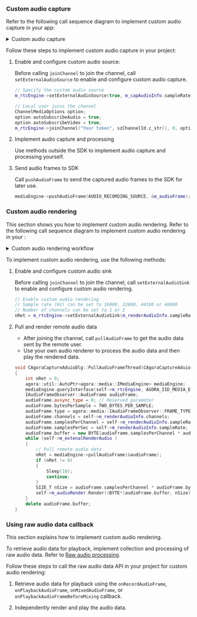 <PlatformWrapper platform="windows">

### Custom audio capture

Refer to the following call sequence diagram to implement custom audio capture in your app:

<details>
<summary>Custom audio capture</summary>

![Custom audio capture](/images/rtc-sdk/custom-audio-capture.svg)
</details>

Follow these steps to implement custom audio capture in your project:

1. Enable and configure custom audio source:

   Before calling `joinChannel` to join the channel, call `setExternalAudioSource` to enable and configure custom audio capture.

   ```cpp
   // Specify the custom audio source
   m_rtcEngine->setExternalAudioSource(true, m_capAudioInfo.sampleRate, m_capAudioInfo.channels);

   // Local user joins the channel
   ChannelMediaOptions option;
   option.autoSubscribeAudio = true;
   option.autoSubscribeVideo = true;
   m_rtcEngine->joinChannel("Your token", szChannelId.c_str(), 0, option);
   ```

1. Implement audio capture and processing

    Use methods outside the SDK to implement audio capture and processing yourself.

1. Send audio frames to SDK

    Call `pushAudioFrame` to send the captured audio frames to the SDK for later use.

    ```cpp
    mediaEngine->pushAudioFrame(AUDIO_RECORDING_SOURCE, &m_audioFrame);
    ```

### Custom audio rendering

This section shows you how to implement custom audio rendering. Refer to the following call sequence diagram to implement custom audio rendering in your <Vpl k="CLIENT" />:

<details>
<summary>Custom audio rendering workflow</summary>

![Custom Audio Rendering Workflow](/images/rtc-sdk/custom-audio-render.svg)
</details>

To implement custom audio rendering, use the following methods:

1. Enable and configure custom audio sink

    Before calling `joinChannel` to join the channel, call `setExternalAudioSink` to enable and configure custom audio rendering.
    ```cpp
    // Enable custom audio rendering
    // Sample rate (Hz) can be set to 16000, 32000, 44100 or 48000
    // Number of channels can be set to 1 or 2
    nRet = m_rtcEngine->setExternalAudioSink(m_renderAudioInfo.sampleRate, m_renderAudioInfo.channels); 
    ```

1. Pull and render remote audio data

    * After joining the channel, call `pullAudioFrame` to get the audio data sent by the remote user.
    * Use your own audio renderer to process the audio data and then play the rendered data.

    ```cpp
    void CAgoraCaptureAduioDlg::PullAudioFrameThread(CAgoraCaptureAduioDlg * self)
    {
        int nRet = 0;
        agora::util::AutoPtr<agora::media::IMediaEngine> mediaEngine;
        mediaEngine.queryInterface(self->m_rtcEngine, AGORA_IID_MEDIA_ENGINE);
        IAudioFrameObserver::AudioFrame audioFrame;
        audioFrame.avsync_type = 0; // Reserved parameter 
        audioFrame.bytesPerSample = TWO_BYTES_PER_SAMPLE;
        audioFrame.type = agora::media::IAudioFrameObserver::FRAME_TYPE_PCM16;
        audioFrame.channels = self->m_renderAudioInfo.channels;
        audioFrame.samplesPerChannel = self->m_renderAudioInfo.sampleRate / 100 * self->m_renderAudioInfo.channels;
        audioFrame.samplesPerSec = self->m_renderAudioInfo.sampleRate;
        audioFrame.buffer = new BYTE[audioFrame.samplesPerChannel * audioFrame.bytesPerSample];
        while (self->m_extenalRenderAudio )
        {
            // Pull remote audio data
            nRet = mediaEngine->pullAudioFrame(&audioFrame);
            if (nRet != 0)
            {
                Sleep(10);
                continue;
            }
            SIZE_T nSize = audioFrame.samplesPerChannel * audioFrame.bytesPerSample;
            self->m_audioRender.Render((BYTE*)audioFrame.buffer, nSize);
        }
        delete audioFrame.buffer;
    }
    ```

### Using raw audio data callback

This section explains how to implement custom audio rendering.

To retrieve audio data for playback, implement collection and processing of raw audio data. Refer to [Raw audio processing](./advanced-features/stream-raw-audio).

Follow these steps to call the raw audio data API in your project for custom audio rendering:

1. Retrieve audio data for playback using the `onRecordAudioFrame`, `onPlaybackAudioFrame`, `onMixedAudioFrame`, or `onPlaybackAudioFrameBeforeMixing` callback.

2. Independently render and play the audio data.

</PlatformWrapper>